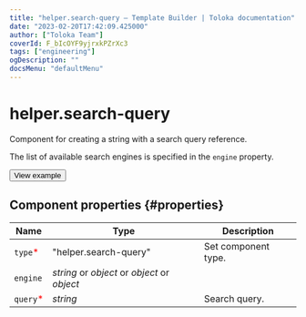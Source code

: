 ```yaml
---
title: "helper.search-query — Template Builder | Toloka documentation"
date: "2023-02-20T17:42:09.425000"
author: ["Toloka Team"]
coverId: F_bIcOYF9yjrxkPZrXc3
tags: ["engineering"]
ogDescription: ""
docsMenu: "defaultMenu"
---
```



# helper.search-query

Component for creating a string with a search query reference.

The list of available search engines is specified in the `engine` property.

<Button themeColor="light" view="default" size="l" type="link" url="https://ya.cc/t/W5KExwg_3vwB57">View example</Button>

## Component properties {#properties}

**Name** | **Type** | **Description**
----- | ----- | -----
`type`<span style="color: red">\*</span> | "helper.search-query" | Set component type.
`engine` | _string_ or _object_ or _object_ or _object_ | <HelperSearchQueryTable1/>
`query`<span style="color: red">\*</span> | _string_ | Search query.

<ContactSupport/>
